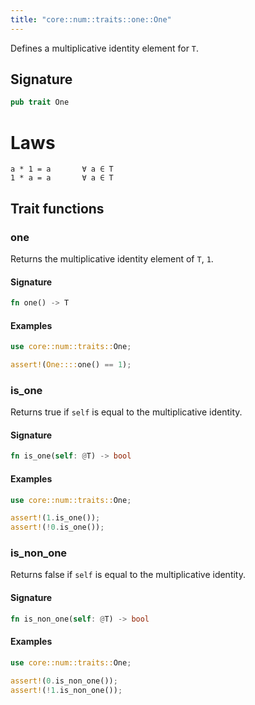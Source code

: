 ```yaml
---
title: "core::num::traits::one::One"
---
```


Defines a multiplicative identity element for `T`.

## Signature

```rust
pub trait One
```



# Laws

```text
a * 1 = a       ∀ a ∈ T
1 * a = a       ∀ a ∈ T
```


## Trait functions

### one



Returns the multiplicative identity element of `T`, `1`.

#### Signature

```rust
fn one() -> T
```



#### Examples

```rust
use core::num::traits::One;

assert!(One::::one() == 1);
```





### is_one



Returns true if `self` is equal to the multiplicative identity.

#### Signature

```rust
fn is_one(self: @T) -> bool
```



#### Examples

```rust
use core::num::traits::One;

assert!(1.is_one());
assert!(!0.is_one());
```





### is_non_one



Returns false if `self` is equal to the multiplicative identity.

#### Signature

```rust
fn is_non_one(self: @T) -> bool
```




#### Examples

```rust
use core::num::traits::One;

assert!(0.is_non_one());
assert!(!1.is_non_one());
```




